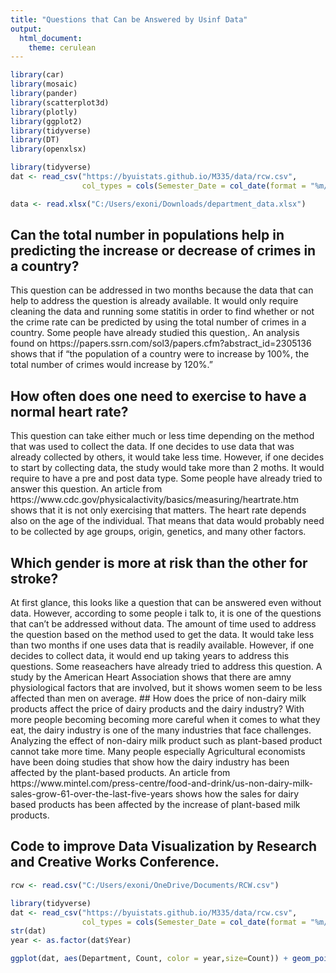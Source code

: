 ```yaml
---
title: "Questions that Can be Answered by Usinf Data"
output: 
  html_document:
    theme: cerulean
---
```

```r
library(car)
library(mosaic)
library(pander)
library(scatterplot3d)
library(plotly)
library(ggplot2)
library(tidyverse)
library(DT)
library(openxlsx)
```
```r
library(tidyverse)
dat <- read_csv("https://byuistats.github.io/M335/data/rcw.csv", 
                col_types = cols(Semester_Date = col_date(format = "%m/%d/%y"), Semester = col_factor(levels = c("Winter", "Spring", "Fall"))))
```

```r
data <- read.xlsx("C:/Users/exoni/Downloads/department_data.xlsx")
```

## Can the total number in populations help in predicting the increase or decrease of crimes in a country?

This question can be addressed in two months because the data that can help to address the question is already available. It would only require cleaning the data and running some statitis in order to find whether or not the crime rate can be predicted by using the total number of crimes in a country. Some people have already studied this question,. An analysis found on https://papers.ssrn.com/sol3/papers.cfm?abstract_id=2305136 shows that if "the population of a country were to increase by 100%, the total number of crimes would increase by 120%."

## How often does one need to exercise to have a normal heart rate?
This question can take either much or less time depending on the method that was used to collect the data. If one decides to use data that was already collected by others, it would take less time. However, if one decides to start by collecting data, the study would take more than 2 moths. It would require to have a pre and post data type. 
Some people have already tried to answer this question. An article from https://www.cdc.gov/physicalactivity/basics/measuring/heartrate.htm shows that it is not only exercising that matters. The heart rate depends also on the age of the individual. That means that data would probably need to be collected by age groups, origin, genetics, and many other factors.


## Which gender is more at risk than the other for stroke?


At first glance, this looks like a question that can be answered even without data. However, according to some people i talk to, it is one of the questions that can't be addressed without data. The amount of time used to address the question based on the method used to get the data. It would take less than two months if one uses data that is readily available. However, if one decides to collect data, it would end up taking years to address this questions.
Some reaseachers have already tried to address this question. A study by the American Heart Association shows that there are amny physiological factors that are involved, but it shows women seem to be less affected than men on average. 
## How does the price of non-dairy milk products affect the price of dairy products and the dairy industry?
With more people becoming becoming more careful when it comes to what they eat, the dairy industry is one of the many industries that face challenges. Analyzing the effect of non-dairy milk product such as plant-based product cannot take more time. Many people especially Agricultural economists have been doing studies that show how the dairy industry has been affected by the plant-based products. An article from https://www.mintel.com/press-centre/food-and-drink/us-non-dairy-milk-sales-grow-61-over-the-last-five-years shows how the sales for dairy based products has been affected by the increase of plant-based milk products. 

## Code to improve Data Visualization by Research and Creative Works Conference.

```r
rcw <- read.csv("C:/Users/exoni/OneDrive/Documents/RCW.csv")
```

```r
library(tidyverse)
dat <- read_csv("https://byuistats.github.io/M335/data/rcw.csv", 
                col_types = cols(Semester_Date = col_date(format = "%m/%d/%y"), Semester = col_factor(levels = c("Winter", "Spring", "Fall"))))
str(dat)
year <- as.factor(dat$Year)
```



```r
ggplot(dat, aes(Department, Count, color = year,size=Count)) + geom_point()
```

